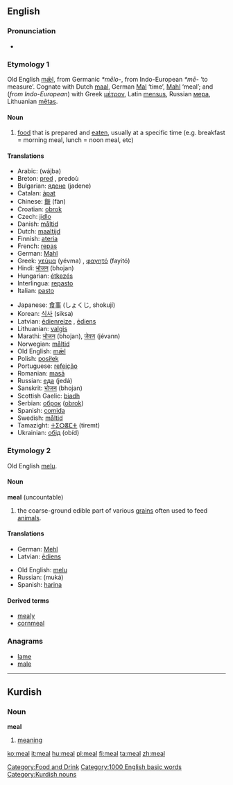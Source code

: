 ==English==
===Pronunciation===
{{IPA|/mi:l/}}
*{{audio|en-us-meal.ogg|Audio (US)}}

===Etymology 1===
Old English [[mæl|mǣl]], from Germanic ''*mēlo-'', from Indo-European ''*mē-'' ‘to measure’.  Cognate with Dutch [[maal]], German [[Mal]] ‘time’, [[Mahl]] ‘meal’; and (''from Indo-European'') with Greek [[μέτρον]], Latin [[mensus]], Russian [[мера]], Lithuanian [[metas|mẽtas]].

====Noun====
{{en-noun|meal|meals}}

# [[food]] that is prepared and [[eat]]en, usually at a specific time (e.g. breakfast = morning meal, lunch = noon meal, etc)

====Translations====
{{top}}
*Arabic: {{ARchar|[[وجبة]]}} (wájba) {{f}}
*Breton: [[pred]] {{m}}, predoù {{p}}
*Bulgarian: [[ядене]] (jadene) {{n}}
*Catalan: [[àpat]] {{m}}
*Chinese: [[飯]] (fàn)
*Croatian: [[obrok]] {{m}}
*Czech: [[jídlo]] {{n}}
*Danish: [[måltid]]
*Dutch: [[maaltijd]]
*Finnish: [[ateria]]
*French: [[repas]] {{m}}
*German: [[Mahl]] {{n}}
*Greek: [[γεύμα]] (yévma) {{n}}, [[φαγητό]] (fayitó) {{n}}
*Hindi: [[भोजन]] (bhojan)
*Hungarian: [[étkezés]]
*Interlingua: [[repasto]]
*Italian: [[pasto]] {{m}}
{{mid}}
*Japanese: [[食事]] (しょくじ, shokují)
*Korean: [[식사]] (siksa)
*Latvian: [[ēdienreize]] {{f}}, [[ēdiens]] {{f}}
*Lithuanian: [[valgis]] {{m}}
*Marathi: [[भोजन]] (bhojan), [[जेवण]] (jévann)
*Norwegian: [[måltid]]
*Old English: [[mæl|mǣl]] {{n}}
*Polish: [[posiłek]] {{m}}
*Portuguese: [[refeição]] {{f}}
*Romanian: [[masā]] {{f}}
*Russian: [[еда]] (jedá) {{f}}
*Sanskrit: [[भोजन]] (bhojan)
*Scottish Gaelic: [[biadh]] {{m}}
*Serbian: [[оброк]] ([[obrok]]) {{m}}
*Spanish: [[comida]] {{f}}
*Swedish: [[måltid]] {{c}}
*Tamazight: [[ⵜⵉⵔⴻⵎⵜ]] (tiremt) {{f}}
*Ukrainian: [[обід]] (obíd) {{m}}
{{bottom}}

===Etymology 2===
Old English [[melu]].

====Noun====
'''meal''' (uncountable)

# the coarse-ground edible part of various [[grain]]s often used to feed [[animal]]s.

====Translations====
{{top}}
*German: [[Mehl]] {{n}}
*Latvian: [[ēdiens]] {{f}}
{{mid}}
*Old English: [[melu]]
*Russian: {{RUchar|[[мука|мука́]]}} (muká) {{f}}
*Spanish: [[harina]] {{f}} 
{{bottom}}

====Derived terms====
*[[mealy]]
*[[cornmeal]]

===Anagrams===
*[[lame]]
*[[male]]

[[Category:Food and Drink]]
[[Category:1000 English basic words]]


----

==Kurdish==
===Noun===
'''meal'''

#[[meaning]]

[[Category:Kurdish nouns]]

[[ko:meal]]
[[it:meal]]
[[hu:meal]]
[[pl:meal]]
[[fi:meal]]
[[ta:meal]]
[[zh:meal]]